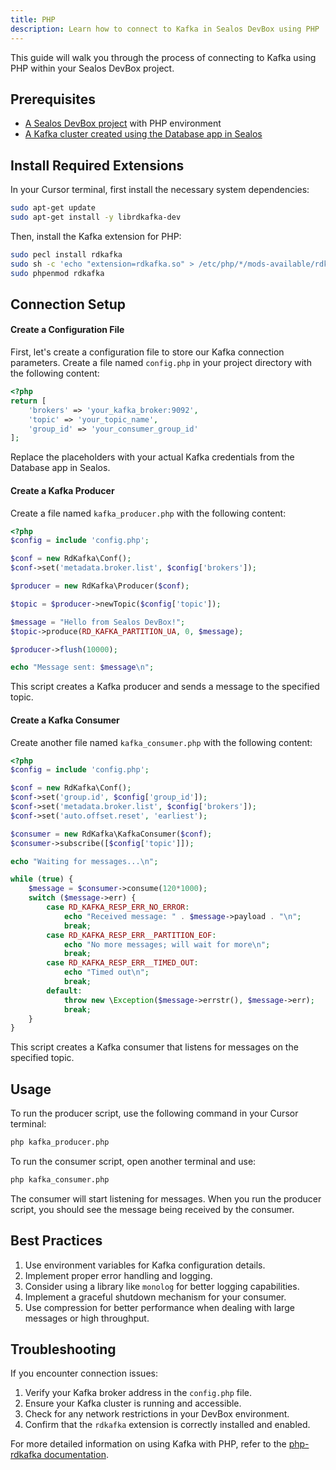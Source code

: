 ```yaml
---
title: PHP
description: Learn how to connect to Kafka in Sealos DevBox using PHP
---
```


This guide will walk you through the process of connecting to Kafka using PHP within your Sealos DevBox project.

## Prerequisites

- [A Sealos DevBox project](/docs/guides/fundamentals/create-a-project) with PHP environment
- [A Kafka cluster created using the Database app in Sealos](./)

## Install Required Extensions

In your Cursor terminal, first install the necessary system dependencies:

```bash
sudo apt-get update
sudo apt-get install -y librdkafka-dev
```

Then, install the Kafka extension for PHP:

```bash
sudo pecl install rdkafka
sudo sh -c 'echo "extension=rdkafka.so" > /etc/php/*/mods-available/rdkafka.ini'
sudo phpenmod rdkafka
```

## Connection Setup

<div className='fd-steps [&_h4]:fd-step'>

#### Create a Configuration File

First, let's create a configuration file to store our Kafka connection parameters. Create a file named `config.php` in your project directory with the following content:

```php
<?php
return [
    'brokers' => 'your_kafka_broker:9092',
    'topic' => 'your_topic_name',
    'group_id' => 'your_consumer_group_id'
];
```

Replace the placeholders with your actual Kafka credentials from the Database app in Sealos.

#### Create a Kafka Producer

Create a file named `kafka_producer.php` with the following content:

```php
<?php
$config = include 'config.php';

$conf = new RdKafka\Conf();
$conf->set('metadata.broker.list', $config['brokers']);

$producer = new RdKafka\Producer($conf);

$topic = $producer->newTopic($config['topic']);

$message = "Hello from Sealos DevBox!";
$topic->produce(RD_KAFKA_PARTITION_UA, 0, $message);

$producer->flush(10000);

echo "Message sent: $message\n";
```

This script creates a Kafka producer and sends a message to the specified topic.

#### Create a Kafka Consumer

Create another file named `kafka_consumer.php` with the following content:

```php
<?php
$config = include 'config.php';

$conf = new RdKafka\Conf();
$conf->set('group.id', $config['group_id']);
$conf->set('metadata.broker.list', $config['brokers']);
$conf->set('auto.offset.reset', 'earliest');

$consumer = new RdKafka\KafkaConsumer($conf);
$consumer->subscribe([$config['topic']]);

echo "Waiting for messages...\n";

while (true) {
    $message = $consumer->consume(120*1000);
    switch ($message->err) {
        case RD_KAFKA_RESP_ERR_NO_ERROR:
            echo "Received message: " . $message->payload . "\n";
            break;
        case RD_KAFKA_RESP_ERR__PARTITION_EOF:
            echo "No more messages; will wait for more\n";
            break;
        case RD_KAFKA_RESP_ERR__TIMED_OUT:
            echo "Timed out\n";
            break;
        default:
            throw new \Exception($message->errstr(), $message->err);
            break;
    }
}
```

This script creates a Kafka consumer that listens for messages on the specified topic.

</div>

## Usage

To run the producer script, use the following command in your Cursor terminal:

```bash
php kafka_producer.php
```

To run the consumer script, open another terminal and use:

```bash
php kafka_consumer.php
```

The consumer will start listening for messages. When you run the producer script, you should see the message being received by the consumer.

## Best Practices

1. Use environment variables for Kafka configuration details.
2. Implement proper error handling and logging.
3. Consider using a library like `monolog` for better logging capabilities.
4. Implement a graceful shutdown mechanism for your consumer.
5. Use compression for better performance when dealing with large messages or high throughput.

## Troubleshooting

If you encounter connection issues:

1. Verify your Kafka broker address in the `config.php` file.
2. Ensure your Kafka cluster is running and accessible.
3. Check for any network restrictions in your DevBox environment.
4. Confirm that the `rdkafka` extension is correctly installed and enabled.

For more detailed information on using Kafka with PHP, refer to the [php-rdkafka documentation](https://github.com/arnaud-lb/php-rdkafka).